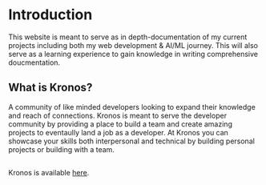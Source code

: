 # Introduction
 
This website is meant to serve as in depth-documentation of my current projects including both my web development & AI/ML journey. This will also serve as a learning experience to gain knowledge in writing comprehensive doucmentation.
## What is Kronos?

A community of like minded developers looking to expand their knowledge and reach of connections. Kronos is meant to serve the developer community by providing a place to build a team and create amazing projects to eventaully land a job as a developer. At Kronos you can showcase your skills both interpersonal and technical by building personal projects or building with a team. 

## 

Kronos is available [here](https://kronos.earth).
